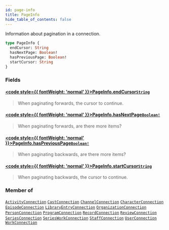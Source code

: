 ```yaml
---
id: page-info
title: PageInfo
hide_table_of_contents: false
---
```








Information about pagination in a connection.

```graphql
type PageInfo {
  endCursor: String
  hasNextPage: Boolean!
  hasPreviousPage: Boolean!
  startCursor: String
}
```


### Fields

#### [<code style={{ fontWeight: 'normal' }}>PageInfo.<b>endCursor</b></code>](#)<Bullet />[`String`](/docs/graphql-api/beta/reference/scalars/string) <Badge class="secondary" text="scalar"/>
> When paginating forwards, the cursor to continue.
> 

#### [<code style={{ fontWeight: 'normal' }}>PageInfo.<b>hasNextPage</b></code>](#)<Bullet />[`Boolean!`](/docs/graphql-api/beta/reference/scalars/boolean) <Badge class="secondary" text="non-null"/> <Badge class="secondary" text="scalar"/>
> When paginating forwards, are there more items?
> 

#### [<code style={{ fontWeight: 'normal' }}>PageInfo.<b>hasPreviousPage</b></code>](#)<Bullet />[`Boolean!`](/docs/graphql-api/beta/reference/scalars/boolean) <Badge class="secondary" text="non-null"/> <Badge class="secondary" text="scalar"/>
> When paginating backwards, are there more items?
> 

#### [<code style={{ fontWeight: 'normal' }}>PageInfo.<b>startCursor</b></code>](#)<Bullet />[`String`](/docs/graphql-api/beta/reference/scalars/string) <Badge class="secondary" text="scalar"/>
> When paginating backwards, the cursor to continue.
> 



### Member of

[`ActivityConnection`](/docs/graphql-api/beta/reference/objects/activity-connection)  <Badge class="secondary" text="object"/><Bullet />[`CastConnection`](/docs/graphql-api/beta/reference/objects/cast-connection)  <Badge class="secondary" text="object"/><Bullet />[`ChannelConnection`](/docs/graphql-api/beta/reference/objects/channel-connection)  <Badge class="secondary" text="object"/><Bullet />[`CharacterConnection`](/docs/graphql-api/beta/reference/objects/character-connection)  <Badge class="secondary" text="object"/><Bullet />[`EpisodeConnection`](/docs/graphql-api/beta/reference/objects/episode-connection)  <Badge class="secondary" text="object"/><Bullet />[`LibraryEntryConnection`](/docs/graphql-api/beta/reference/objects/library-entry-connection)  <Badge class="secondary" text="object"/><Bullet />[`OrganizationConnection`](/docs/graphql-api/beta/reference/objects/organization-connection)  <Badge class="secondary" text="object"/><Bullet />[`PersonConnection`](/docs/graphql-api/beta/reference/objects/person-connection)  <Badge class="secondary" text="object"/><Bullet />[`ProgramConnection`](/docs/graphql-api/beta/reference/objects/program-connection)  <Badge class="secondary" text="object"/><Bullet />[`RecordConnection`](/docs/graphql-api/beta/reference/objects/record-connection)  <Badge class="secondary" text="object"/><Bullet />[`ReviewConnection`](/docs/graphql-api/beta/reference/objects/review-connection)  <Badge class="secondary" text="object"/><Bullet />[`SeriesConnection`](/docs/graphql-api/beta/reference/objects/series-connection)  <Badge class="secondary" text="object"/><Bullet />[`SeriesWorkConnection`](/docs/graphql-api/beta/reference/objects/series-work-connection)  <Badge class="secondary" text="object"/><Bullet />[`StaffConnection`](/docs/graphql-api/beta/reference/objects/staff-connection)  <Badge class="secondary" text="object"/><Bullet />[`UserConnection`](/docs/graphql-api/beta/reference/objects/user-connection)  <Badge class="secondary" text="object"/><Bullet />[`WorkConnection`](/docs/graphql-api/beta/reference/objects/work-connection)  <Badge class="secondary" text="object"/>



